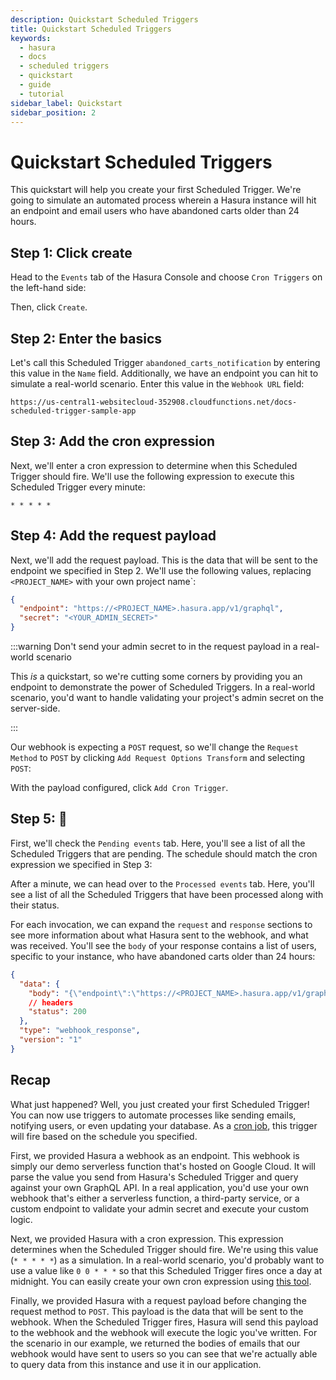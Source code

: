 ```yaml
---
description: Quickstart Scheduled Triggers
title: Quickstart Scheduled Triggers
keywords:
  - hasura
  - docs
  - scheduled triggers
  - quickstart
  - guide
  - tutorial
sidebar_label: Quickstart
sidebar_position: 2
---
```



# Quickstart Scheduled Triggers

This quickstart will help you create your first Scheduled Trigger. We're going to simulate an automated process wherein
a Hasura instance will hit an endpoint and email users who have abandoned carts older than 24 hours.

<SampleAppBlock dependent />

## Step 1: Click create

Head to the `Events` tab of the Hasura Console and choose `Cron Triggers` on the left-hand side:

<Thumbnail
  src="/img/scheduled-triggers/scheduled-triggers_getting-started-guide_2.18.0_click-create.png"
  alt="Hasura Scheduled Trigger architecture"
  width="1000"
/>

Then, click `Create`.

## Step 2: Enter the basics

Let's call this Scheduled Trigger `abandoned_carts_notification` by entering this value in the `Name` field.
Additionally, we have an endpoint you can hit to simulate a real-world scenario. Enter this value in the `Webhook URL`
field:

```
https://us-central1-websitecloud-352908.cloudfunctions.net/docs-scheduled-trigger-sample-app
```

<Thumbnail
  src="/img/scheduled-triggers/scheduled-triggers_getting-started-guide_2.18.0_enter-basics.png"
  alt="Hasura Scheduled Trigger architecture"
  width="1000"
/>

## Step 3: Add the cron expression

Next, we'll enter a cron expression to determine when this Scheduled Trigger should fire. We'll use the following
expression to execute this Scheduled Trigger every minute:

```
* * * * *
```

## Step 4: Add the request payload

Next, we'll add the request payload. This is the data that will be sent to the endpoint we specified in Step 2. We'll
use the following values, replacing `<PROJECT_NAME>` with your own project name`:

```json
{
  "endpoint": "https://<PROJECT_NAME>.hasura.app/v1/graphql",
  "secret": "<YOUR_ADMIN_SECRET>"
}
```

:::warning Don't send your admin secret to in the request payload in a real-world scenario

This _is_ a quickstart, so we're cutting some corners by providing you an endpoint to demonstrate the power of Scheduled
Triggers. In a real-world scenario, you'd want to handle validating your project's admin secret on the server-side.

:::

Our webhook is expecting a `POST` request, so we'll change the `Request Method` to `POST` by clicking
`Add Request Options Transform` and selecting `POST`:

<Thumbnail
  src="/img/scheduled-triggers/scheduled-triggers_getting-started-guide_2.18.0_payload.png"
  alt="Hasura Scheduled Trigger architecture"
  width="1000"
/>

With the payload configured, click `Add Cron Trigger`.

## Step 5: 🍿

First, we'll check the `Pending events` tab. Here, you'll see a list of all the Scheduled Triggers that are pending. The
schedule should match the cron expression we specified in Step 3:

<Thumbnail
  src="/img/scheduled-triggers/scheduled-triggers_getting-started-guide_2.18.0_pending-events.png"
  alt="Hasura Scheduled Trigger architecture"
  width="1000"
/>

After a minute, we can head over to the `Processed events` tab. Here, you'll see a list of all the Scheduled Triggers
that have been processed along with their status.

<Thumbnail
  src="/img/scheduled-triggers/scheduled-triggers_getting-started-guide_2.18.0_results.png"
  alt="Hasura Scheduled Trigger architecture"
  width="1000"
/>

For each invocation, we can expand the `request` and `response` sections to see more information about what Hasura sent
to the webhook, and what was received. You'll see the `body` of your response contains a list of users, specific to your
instance, who have abandoned carts older than 24 hours:

```json
{
  "data": {
    "body": "{\"endpoint\":\"https://<PROJECT_NAME>.hasura.app/v1/graphql\",\"unfinished_carts\":3,\"emails\":[\"Hello, Rob! \\n\\nYou have items in your cart: Hasuras in The Cloud Tee, Get Ship Done Mug, Sticker Sheet. \\n\\nDon't you want to buy them?\",\"Hello, Marion! \\n\\nYou have items in your cart: Monogram Baseball Cap, The Original Tee, Sticker Sheet. \\n\\nDon't you want to buy them?\",\"Hello, Abby! \\n\\nYou have items in your cart: Monogram Baseball Cap, The Original Tee. \\n\\nDon't you want to buy them?\"]}",
    // headers
    "status": 200
  },
  "type": "webhook_response",
  "version": "1"
}
```

## Recap

What just happened? Well, you just created your first Scheduled Trigger! You can now use triggers to automate processes
like sending emails, notifying users, or even updating your database. As a
[cron job](/scheduled-triggers/create-cron-trigger.mdx), this trigger will fire based on the schedule you specified.

First, we provided Hasura a webhook as an endpoint. This webhook is simply our demo serverless function that's hosted on
Google Cloud. It will parse the value you send from Hasura's Scheduled Trigger and query against your own GraphQL API.
In a real application, you'd use your own webhook that's either a serverless function, a third-party service, or a
custom endpoint to validate your admin secret and execute your custom logic.

Next, we provided Hasura with a cron expression. This expression determines when the Scheduled Trigger should fire.
We're using this value (`* * * * *`) as a simulation. In a real-world scenario, you'd probably want to use a value like
`0 0 * * *` so that this Scheduled Trigger fires once a day at midnight. You can easily create your own cron expression
using [this tool](https://crontab.guru/).

Finally, we provided Hasura with a request payload before changing the request method to `POST`. This payload is the
data that will be sent to the webhook. When the Scheduled Trigger fires, Hasura will send this payload to the webhook
and the webhook will execute the logic you've written. For the scenario in our example, we returned the bodies of emails
that our webhook would have sent to users so you can see that we're actually able to query data from this instance and
use it in our application.
